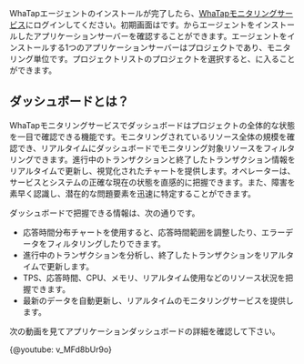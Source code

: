 WhaTapエージェントのインストールが完了したら、[WhaTapモニタリングサービス](https://service.whatap.io)にログインしてください。初期画面は<Cmdname sid="project_list" className="uitext" />です。<Cmdname sid="project_list" className="uitext" />からエージェントをインストールしたアプリケーションサーバーを確認することができます。エージェントをインストールする1つのアプリケーションサーバーはプロジェクトであり、モニタリング単位です。プロジェクトリストのプロジェクトを選択すると、<Cmdname sid="application_dashboard" className="uitext" />に入ることができます。

## ダッシュボードとは？

WhaTapモニタリングサービスでダッシュボードはプロジェクトの全体的な状態を一目で確認できる機能です。モニタリングされているリソース全体の規模を確認でき、リアルタイムにダッシュボードでモニタリング対象リソースをフィルタリングできます。進行中のトランザクションと終了したトランザクション情報をリアルタイムで更新し、視覚化されたチャートを提供します。オペレーターは、サービスとシステムの正確な現在の状態を直感的に把握できます。また、障害を素早く認識し、潜在的な問題要素を迅速に特定することができます。

ダッシュボードで把握できる情報は、次の通りです。

- 応答時間分布チャートを使用すると、応答時間範囲を調整したり、エラーデータをフィルタリングしたりできます。
- 進行中のトランザクションを分析し、終了したトランザクションをリアルタイムで更新します。
- TPS、応答時間、CPU、メモリ、リアルタイム使用などのリソース状況を把握できます。
- 最新のデータを自動更新し、リアルタイムのモニタリングサービスを提供します。

次の動画を見てアプリケーションダッシュボードの詳細を確認して下さい。

{@youtube: v_MFd8bUr9o}
